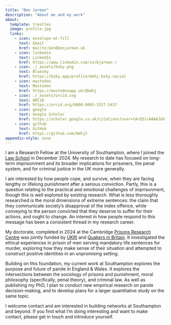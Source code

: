 ```yaml
---
title: "Ben Jarman"
description: "About me and my work"
about:
  template: trestles
  image: profile.jpg
  links:
    - icon: envelope-at-fill
      text: Email
      href: mailto:ben@benjarman.uk
    - icon: linkedin
      text: LinkedIn
      href: https://www.linkedin.com/in/bjarman-/
    - icon: ./_assets/bsky.png
      text: Bluesky
      href: https://bsky.app/profile/bmhj.bsky.social
    - icon: mastodon
      text: Mastodon
      href: https://mastodonapp.uk/@bmhj
    - icon: ./_assets/orcid.svg
      text: ORCiD
      href: https://orcid.org/0000-0003-3527-5437 
    - icon: google
      text: Google Scholar
      href: https://scholar.google.co.uk/citations?user=tArQ5lcAAAAJ&hl=en
    - icon: github
      text: GitHub
      href: https://github.com/bmhj2
appendix-style: none
---
```


I am a Research Fellow at the University of Southampton, where I joined the [Law School](https://www.southampton.ac.uk/about/faculties-schools-departments/southampton-law-school "University of Southampton | Law School") in December 2024. My research to date has focused on long-term imprisonment and its broader implications for prisoners, the penal system, and for criminal justice in the UK more generally.

I am interested by how people cope, and survive, when they are facing lengthy or lifelong punishment after a serious conviction. Partly, this is a question relating to the practical and emotional challenges of imprisonment, though this is well explored by existing research. What is less thoroughly researched is the moral dimensions of extreme sentences: the claim that they communicate society's disapproval of the index offence, while conveying to the person convicted that they deserve to suffer for their actions, and ought to change. An interest in how people respond to this message has been a consistent thread in my research career.

<!-- Consider adding something here about FH and how it has changed my understanding of the rest. -->

My doctorate, completed in 2024 at the Cambridge [Prisons Research Centre](https://www.prc.crim.cam.ac.uk/ "Cambridge Institute of Criminology | Prisons Research Centre") was jointly funded by [UKRI](https://esrc.ukri.org/ "UKRI | Economic & Social Research Council") and [Quakers in Britain](https://www.quaker.org.uk/our-work/grant-making/adult-education "Quakers in Britain | Adult education grants"). It investigated the ethical experiences in prison of men serving mandatory life sentences for murder, exploring how they make sense of their situation and attempted to construct positive identities in an unpromising setting.

Building on this foundation, my current work at Southampton explores the purpose and future of parole in England & Wales. It explores the intersections between the sociology of prisons and punishment, moral philosophy (specifically, penal theory), and criminal law. As well as publishing my PhD, I plan to conduct new empirical research on parole decision-making, and to develop plans for a larger quantitative study on the same topic.

<!-- In 2021, I undertook a six-month knowledge exchange fellowship with the Prison Reform Trust’s [Building Futures](https://prisonreformtrust.org.uk/project/building-futures/ "Building Futures") programme, applying my research findings to improve policies for the progression of long-term prisoners. This experience significantly informed my approach to policy-focused research and stakeholder engagement, further shaping my current research direction.

Previously, I was a Senior Research Fellow at the [Institute for Crime & Justice Policy Research](https://www.icpr.org.uk/ "ICPR"), at Birkbeck, University of London. There, I worked on the [‘Unlocking Potential’ project](https://www.icpr.org.uk/unlocking-potential/ "Unlocking Potential"), conducting international comparative research on prison labour and the provision of work and employment training to prisoners and prison-leavers in the UK, the USA and Brazil. -->

I welcome contact and am interested in building networks at Southampton and beyond. If you find what I'm doing interesting and want to make contact, please get in touch and introduce yourself.